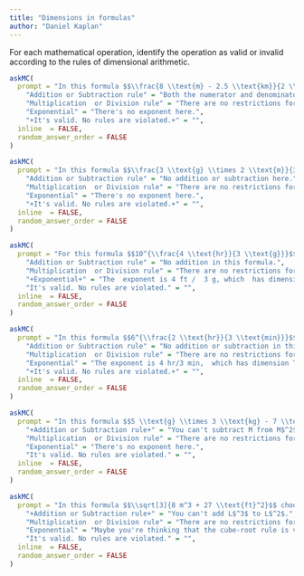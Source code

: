 ```yaml
---
title: "Dimensions in formulas"
author: "Daniel Kaplan"
---
```


For each mathematical operation, identify the operation as valid or invalid according to the rules of dimensional arithmetic.



```r
askMC(
  prompt = "In this formula $$\\frac{8 \\text{m} - 2.5 \\text{km}}{2 \\text{min} - 32 \\text{s}}}$$ choose which rule (if any) is violated.",
    "Addition or Subtraction rule" = "Both the numerator and denominator are valid subtractions, with dimension L and T respectively.",
    "Multiplication  or Division rule" = "There are no restrictions for multiplication and division, so a formula can hardly violate them!",
    "Exponential" = "There's no exponent here.",
    "+It's valid. No rules are violated.+" = "",
  inline  = FALSE,
  random_answer_order = FALSE
)
```


```r
askMC(
  prompt = "In this formula $$\\frac{3 \\text{g} \\times 2 \\text{m}}{3 \\text{km}^2}$$ choose which rule (if any) is violated.",
    "Addition or Subtraction rule" = "No addition or subtraction here.",
    "Multiplication  or Division rule" = "There are no restrictions for multiplication and division, so a formula can hardly violate them!",
    "Exponential" = "There's no exponent here.",
    "+It's valid. No rules are violated.+" = "",
  inline  = FALSE,
  random_answer_order = FALSE
)
```

```r
askMC(
  prompt = "For this formula $$10^{\\frac{4 \\text{hr}}{3 \\text{g}}}$$ choose which rule (if any) is violated.",
    "Addition or Subtraction rule" = "No addition in this formula.",
    "Multiplication  or Division rule" = "There are no restrictions for multiplication and division, so a formula can hardly violate them!",
    "+Exponential+" = "The  exponent is 4 ft /  3 g, which  has dimension L / M.  Exponents must *always* have dimension [1].",
    "It's valid. No rules are violated." = "",
  inline  = FALSE,
  random_answer_order = FALSE
)
```

```r
askMC(
  prompt = "In this formula $$6^{\\frac{2 \\text{hr}}{3 \\text{min}}}$$choose which rule (if any) is violated.",
    "Addition or Subtraction rule" = "No addition or subtraction in this formula.",
    "Multiplication  or Division rule" = "There are no restrictions for multiplication and division, so a formula can hardly violate them!",
    "Exponential" = "The exponent is 4 hr/3 min,  which has dimension T/T = [1]. So the rule is satisfied.",
    "+It's valid. No rules are violated.+" = "",
  inline  = FALSE,
  random_answer_order = FALSE
)
```

```r
askMC(
  prompt = "In this formula $$5 \\text{g} \\times 3 \\text{kg} - 7 \\text{lbs}$$ choose which rule (if any) is violated.",
    "+Addition or Subtraction rule+" = "You can't subtract M from M$^2$. (Strictly speaking, lbs has dimension of force, $M L^2 / T^2$, but you can't subtract force from M$^2$ either.",
    "Multiplication  or Division rule" = "There are no restrictions for multiplication and division, so a formula can hardly violate them!",
    "Exponential" = "There's no exponent here.",
    "It's valid. No rules are violated." = "",
  inline  = FALSE,
  random_answer_order = FALSE
)
```

```r
askMC(
  prompt = "In this formula $$\\sqrt[3]{8 m^3 + 27 \\text{ft}^2}$$ choose which rule (if any) is violated.",
    "+Addition or Subtraction rule+" = "You can't add L$^3$ to L$^2$.",
    "Multiplication  or Division rule" = "There are no restrictions for multiplication and division, so a formula can hardly violate them!",
    "Exponential" = "Maybe you're thinking that the cube-root rule is violated, but since the  quantity in the cube root is invalid, the root doesn't do anything additionally wrong.",
    "It's valid. No rules are violated." = "",
  inline  = FALSE,
  random_answer_order = FALSE
)
```
